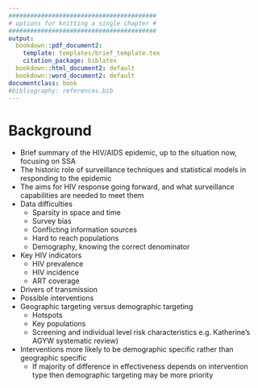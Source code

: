 ```yaml
---
#########################################
# options for knitting a single chapter #
#########################################
output:
  bookdown::pdf_document2:
    template: templates/brief_template.tex
    citation_package: biblatex
  bookdown::html_document2: default
  bookdown::word_document2: default
documentclass: book
#bibliography: references.bib
---
```


# Background {-}
\adjustmtc
\markboth{Background}{}
<!-- For PDF output, include these two LaTeX commands after unnumbered chapter headings, otherwise the mini table of contents and the running header will show the previous chapter -->

* Brief summary of the HIV/AIDS epidemic, up to the situation now, focusing on SSA
* The historic role of surveillance techniques and statistical models in responding to the epidemic
* The aims for HIV response going forward, and what surveillance capabilities are needed to meet them
* Data difficulties
  * Sparsity in space and time
  * Survey bias
  * Conflicting information sources
  * Hard to reach populations
  * Demography, knowing the correct denominator
* Key HIV indicators
  * HIV prevalence
  * HIV incidence
  * ART coverage
* Drivers of transmission
* Possible interventions
* Geographic targeting versus demographic targeting
  * Hotspots
  * Key populations
  * Screening and individual level risk characteristics e.g. Katherine's AGYW systematic review)
* Interventions more likely to be demographic specific rather than geographic specific
  * If majority of difference in effectiveness depends on intervention type then demographic targeting may be more priority